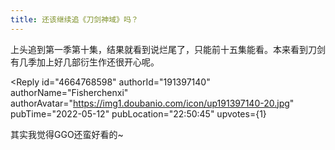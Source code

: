 ```yaml
---
title: 还该继续追《刀剑神域》吗？
---
```



<Forum groupName="动画番剧" groupUrl="https://www.douban.com/group/596353/" archivedAt="2025-05-16T16:32:28.408Z">
  <Post
    id="265665499"
    title="还该继续追《刀剑神域》吗？"
    url="https://www.douban.com/group/topic/265665499/?_spm_id=MTcyMTY3Mzkw"
    pubTime="2022-05-14"
    highlightUserId="191397140"
  >
上头追到第一季第十集，结果就看到说烂尾了，只能前十五集能看。本来看到刀剑有几季加上好几部衍生作还很开心呢。

<Reply
  id="4664768598"
  authorId="191397140"
  authorName="Fisherchenxi"
  authorAvatar="https://img1.doubanio.com/icon/up191397140-20.jpg"
  pubTime="2022-05-12"
  pubLocation="22:50:45"
  upvotes={1}
>
其实我觉得GGO还蛮好看的\~
</Reply>
  </Post>
</Forum>
